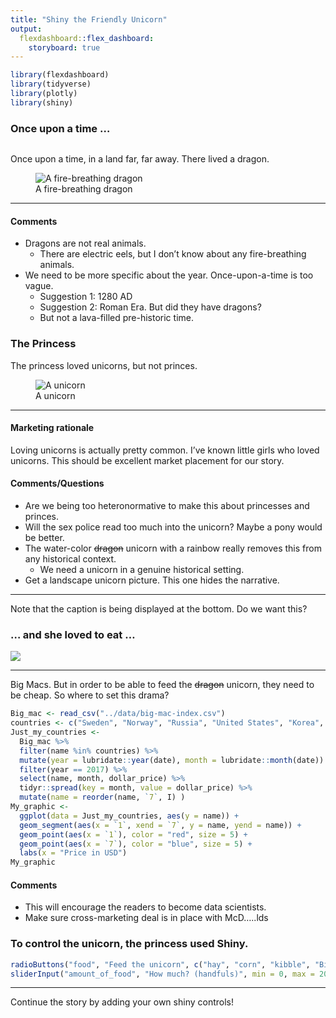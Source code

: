 ```yaml
---
title: "Shiny the Friendly Unicorn"
output: 
  flexdashboard::flex_dashboard:
    storyboard: true
---
```


```r
library(flexdashboard)
library(tidyverse)
library(plotly)
library(shiny)
```

### Once upon a time ...

```r
```

Once upon a time, in a land far, far away. There lived a dragon.

![A fire-breathing dragon](https://vignette.wikia.nocookie.net/emporea/images/d/d9/Black_dragon_preloader.jpg/revision/latest/scale-to-width-down/430?cb=20160216171424)

*** 

#### Comments

* Dragons are not real animals. 
    - There are electric eels, but I don't know about any fire-breathing animals.
* We need to be more specific about the year. Once-upon-a-time is too vague.
    - Suggestion 1: 1280 AD
    - Suggestion 2: Roman Era. But did they have dragons?
    - But not a lava-filled pre-historic time. 

### The Princess

The princess loved unicorns, but not princes.

![A unicorn](https://i.pinimg.com/originals/00/20/8a/00208aa103b9f215e87ad0ba4e221746.png)

*** 

#### Marketing rationale

Loving unicorns is actually pretty common. I've known little girls who loved unicorns. This should be excellent market placement for our story.

#### Comments/Questions

* Are we being too heteronormative to make this about princesses and princes. 
* Will the sex police read too much into the unicorn? Maybe a pony would be better.
* The water-color ~~dragon~~ unicorn with a rainbow really removes this from any historical context.
    - We need a unicorn in a genuine historical setting.
* Get a landscape unicorn picture. This one hides the narrative.

-----

Note that the caption is being displayed at the bottom. Do we want this?

### ... and she loved to eat ...

![](https://cdn.instructables.com/FYJ/GFKS/J7RS7L2O/FYJGFKSJ7RS7L2O.LARGE.jpg?auto=webp&width=827)

***

Big Macs. But in order to be able to feed the ~~dragon~~ unicorn, they need to be cheap. So where to set this drama?

```r
Big_mac <- read_csv("../data/big-mac-index.csv")
countries <- c("Sweden", "Norway", "Russia", "United States", "Korea", "Japan", "Malaysia", "India", "China", "Pakistan", "Taiwan", "Britain", "Ecuador", "Argentina")
Just_my_countries <-
  Big_mac %>%
  filter(name %in% countries) %>%
  mutate(year = lubridate::year(date), month = lubridate::month(date)) %>%
  filter(year == 2017) %>%
  select(name, month, dollar_price) %>%
  tidyr::spread(key = month, value = dollar_price) %>%
  mutate(name = reorder(name, `7`, I) )
My_graphic <- 
  ggplot(data = Just_my_countries, aes(y = name)) +
  geom_segment(aes(x = `1`, xend = `7`, y = name, yend = name)) +
  geom_point(aes(x = `1`), color = "red", size = 5) +
  geom_point(aes(x = `7`), color = "blue", size = 5) +
  labs(x = "Price in USD")
My_graphic
```

#### Comments

* This will encourage the readers to become data scientists.
* Make sure cross-marketing deal is in place with McD.....lds

### To control the unicorn, the princess used Shiny.

```r
radioButtons("food", "Feed the unicorn", c("hay", "corn", "kibble", "Big Mac"))
sliderInput("amount_of_food", "How much? (handfuls)", min = 0, max = 20, value = 10)
```

***

Continue the story by adding your own shiny controls!